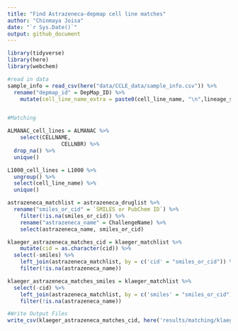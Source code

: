 ```yaml
---
title: "Find Astrazeneca-depmap cell line matches"
author: "Chinmaya Joisa"
date: "`r Sys.Date()`"
output: github_document
---
```


```r
library(tidyverse)
library(here)
library(webchem)
```

```r
#read in data
sample_info = read_csv(here("data/CCLE_data/sample_info.csv")) %>%
  rename("depmap_id" = DepMap_ID) %>% 
	mutate(cell_line_name_extra = paste0(cell_line_name, "\n",lineage_subtype, "\n",lineage_sub_subtype))



```

```r
#Matching

ALMANAC_cell_lines = ALMANAC %>% 
	select(CELLNAME, 
				 CELLNBR) %>% 
  drop_na() %>% 
  unique()

L1000_cell_lines = L1000 %>%
  ungroup() %>% 
  select(cell_line_name) %>% 
  unique()

astrazeneca_matchlist = astrazeneca_druglist %>% 
  rename("smiles_or_cid" = `SMILES or PubChem ID`) %>% 
	filter(!is.na(smiles_or_cid)) %>% 
	rename("astrazeneca_name" = ChallengeName) %>% 
	select(astrazeneca_name, smiles_or_cid)

klaeger_astrazeneca_matches_cid = klaeger_matchlist %>% 
	mutate(cid = as.character(cid)) %>% 
  select(-smiles) %>% 
	left_join(astrazeneca_matchlist, by = c('cid' = "smiles_or_cid")) %>% 
	filter(!is.na(astrazeneca_name))

klaeger_astrazeneca_matches_smiles = klaeger_matchlist %>% 
  select(-cid) %>% 
	left_join(astrazeneca_matchlist, by = c('smiles' = "smiles_or_cid")) %>% 
	filter(!is.na(astrazeneca_name)) 
```

```r
#Write Output Files
write_csv(klaeger_astrazeneca_matches_cid, here('results/matching/klaeger_astrazeneca_matches.csv'))
```

